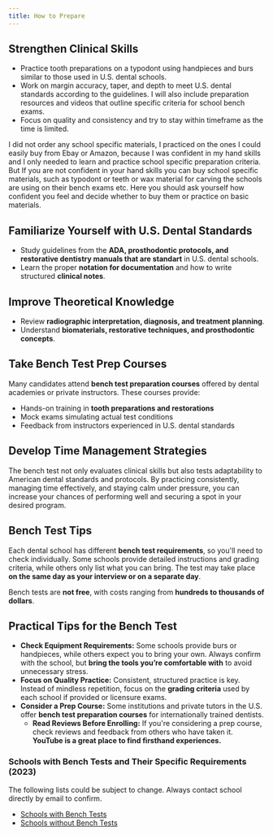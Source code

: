 ```yaml
---
title: How to Prepare
---
```


## Strengthen Clinical Skills

- Practice tooth preparations on a typodont using handpieces and burs similar to
  those used in U.S. dental schools.
- Work on margin accuracy, taper, and depth to meet U.S. dental standards
  according to the guidelines. I will also include preparation resources and
  videos that outline specific criteria for school bench exams.
- Focus on quality and consistency and try to stay within timeframe as the time
  is limited.

<Aside>
  I did not order any school specific materials, I practiced on the ones I could easily buy from
  Ebay or Amazon, because I was confident in my hand skills and I only needed to learn and practice
  school specific preparation criteria. But If you are not confident in your hand skills you can buy
  school specific materials, such as typodont or teeth or wax material for carving the schools are
  using on their bench exams etc. Here you should ask yourself how confident you feel and decide
  whether to buy them or practice on basic materials.
</Aside>

## Familiarize Yourself with U.S. Dental Standards

- Study guidelines from the **ADA, prosthodontic protocols, and restorative
  dentistry manuals that are standart** in U.S. dental schools.
- Learn the proper **notation for documentation** and how to write structured
  **clinical notes**.

## Improve Theoretical Knowledge

- Review **radiographic interpretation, diagnosis, and treatment planning**.
- Understand **biomaterials, restorative techniques, and prosthodontic
  concepts**.

## Take Bench Test Prep Courses

Many candidates attend **bench test preparation courses** offered by dental
academies or private instructors. These courses provide:

- Hands-on training in **tooth preparations and restorations**
- Mock exams simulating actual test conditions
- Feedback from instructors experienced in U.S. dental standards

## Develop Time Management Strategies

The bench test not only evaluates clinical skills but also tests adaptability to
American dental standards and protocols. By practicing consistently, managing
time effectively, and staying calm under pressure, you can increase your chances
of performing well and securing a spot in your desired program.

## Bench Test Tips

Each dental school has different **bench test requirements**, so you'll need to
check individually. Some schools provide detailed instructions and grading
criteria, while others only list what you can bring. The test may take place
**on the same day as your interview or on a separate day**.

Bench tests are **not free**, with costs ranging from **hundreds to thousands of
dollars**.

## Practical Tips for the Bench Test

- **Check Equipment Requirements:** Some schools provide burs or handpieces,
  while others expect you to bring your own. Always confirm with the school, but
  **bring the tools you’re comfortable with** to avoid unnecessary stress.
- **Focus on Quality Practice:** Consistent, structured practice is key. Instead
  of mindless repetition, focus on the **grading criteria** used by each school if
  provided or licensure exams.
- **Consider a Prep Course:** Some institutions and private tutors in the U.S.
  offer **bench test preparation courses** for internationally trained dentists.
  - **Read Reviews Before Enrolling:** If you're considering a prep course,
    check reviews and feedback from others who have taken it. **YouTube is a
    great place to find firsthand experiences.**

### Schools with Bench Tests and Their Specific Requirements (2023)

<Aside>
  The following lists could be subject to change. Always contact school directly by email to
  confirm.
</Aside>

- [Schools with Bench Tests](/files/bench-tests-schools.csv)
- [Schools without Bench Tests](/files/schools-without-bench-tests.csv)
